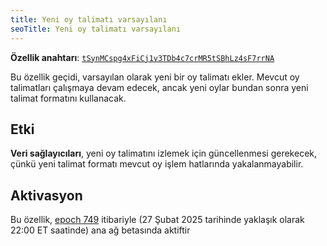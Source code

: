 ```yaml
---
title: Yeni oy talimatı varsayılanı
seoTitle: Yeni oy talimatı varsayılanı
---
```


**Özellik anahtarı**:
[`tSynMCspg4xFiCj1v3TDb4c7crMR5tSBhLz4sF7rrNA`](https://explorer.solana.com/address/tSynMCspg4xFiCj1v3TDb4c7crMR5tSBhLz4sF7rrNA)

Bu özellik geçidi, varsayılan olarak yeni bir oy talimatı ekler. Mevcut oy
talimatları çalışmaya devam edecek, ancak yeni oylar bundan sonra yeni talimat
formatını kullanacak.

## Etki

**Veri sağlayıcıları**, yeni oy talimatını izlemek için güncellenmesi gerekecek,
çünkü yeni talimat formatı mevcut oy işlem hatlarında yakalanmayabilir.

## Aktivasyon

Bu özellik, [epoch 749](https://explorer.solana.com/epoch/748) itibariyle (27
Şubat 2025 tarihinde yaklaşık olarak 22:00 ET saatinde) ana ağ betasında
aktiftir
